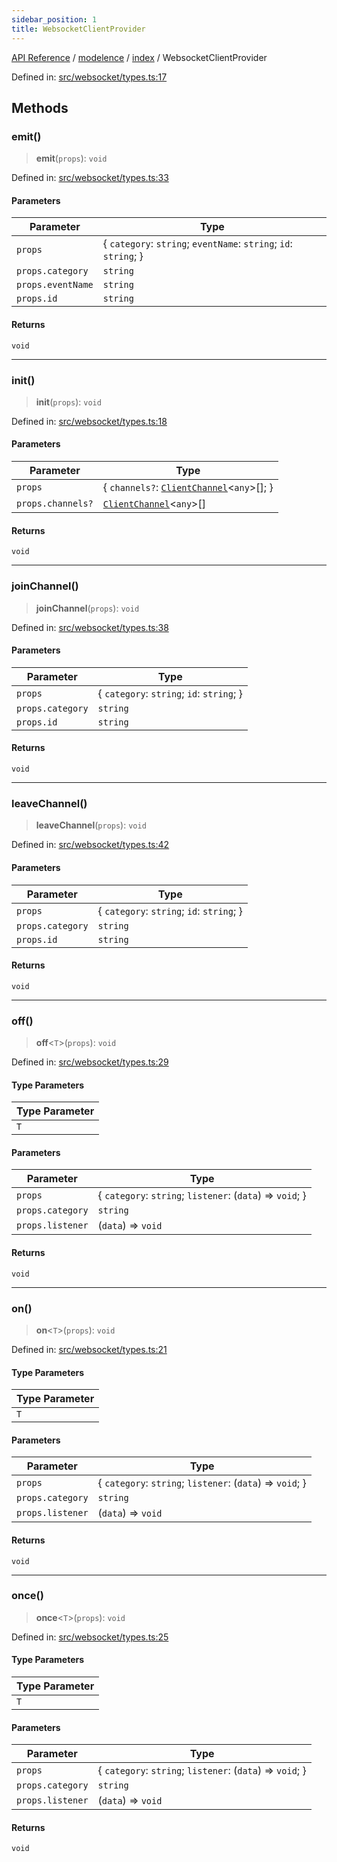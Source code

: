 ```yaml
---
sidebar_position: 1
title: WebsocketClientProvider
---
```


[API Reference](/api-reference/modelence/index/interfaces/../../../index) / [modelence](/api-reference/modelence/index/interfaces/../../index) / [index](/api-reference/modelence/index/interfaces/../index) / WebsocketClientProvider

Defined in: [src/websocket/types.ts:17](https://github.com/modelence/modelence/blob/8ec5ac75b7906ad5b8cc27c550f3014b8fe6f913/packages/modelence/src/websocket/types.ts#L17)

## Methods

### emit()

> **emit**(`props`): `void`

Defined in: [src/websocket/types.ts:33](https://github.com/modelence/modelence/blob/8ec5ac75b7906ad5b8cc27c550f3014b8fe6f913/packages/modelence/src/websocket/types.ts#L33)

#### Parameters

| Parameter | Type |
| ------ | ------ |
| `props` | \{ `category`: `string`; `eventName`: `string`; `id`: `string`; \} |
| `props.category` | `string` |
| `props.eventName` | `string` |
| `props.id` | `string` |

#### Returns

`void`

***

### init()

> **init**(`props`): `void`

Defined in: [src/websocket/types.ts:18](https://github.com/modelence/modelence/blob/8ec5ac75b7906ad5b8cc27c550f3014b8fe6f913/packages/modelence/src/websocket/types.ts#L18)

#### Parameters

| Parameter | Type |
| ------ | ------ |
| `props` | \{ `channels?`: [`ClientChannel`](/api-reference/modelence/index/interfaces/../../client/classes/ClientChannel)\<`any`\>[]; \} |
| `props.channels?` | [`ClientChannel`](/api-reference/modelence/index/interfaces/../../client/classes/ClientChannel)\<`any`\>[] |

#### Returns

`void`

***

### joinChannel()

> **joinChannel**(`props`): `void`

Defined in: [src/websocket/types.ts:38](https://github.com/modelence/modelence/blob/8ec5ac75b7906ad5b8cc27c550f3014b8fe6f913/packages/modelence/src/websocket/types.ts#L38)

#### Parameters

| Parameter | Type |
| ------ | ------ |
| `props` | \{ `category`: `string`; `id`: `string`; \} |
| `props.category` | `string` |
| `props.id` | `string` |

#### Returns

`void`

***

### leaveChannel()

> **leaveChannel**(`props`): `void`

Defined in: [src/websocket/types.ts:42](https://github.com/modelence/modelence/blob/8ec5ac75b7906ad5b8cc27c550f3014b8fe6f913/packages/modelence/src/websocket/types.ts#L42)

#### Parameters

| Parameter | Type |
| ------ | ------ |
| `props` | \{ `category`: `string`; `id`: `string`; \} |
| `props.category` | `string` |
| `props.id` | `string` |

#### Returns

`void`

***

### off()

> **off**\<`T`\>(`props`): `void`

Defined in: [src/websocket/types.ts:29](https://github.com/modelence/modelence/blob/8ec5ac75b7906ad5b8cc27c550f3014b8fe6f913/packages/modelence/src/websocket/types.ts#L29)

#### Type Parameters

| Type Parameter |
| ------ |
| `T` |

#### Parameters

| Parameter | Type |
| ------ | ------ |
| `props` | \{ `category`: `string`; `listener`: (`data`) => `void`; \} |
| `props.category` | `string` |
| `props.listener` | (`data`) => `void` |

#### Returns

`void`

***

### on()

> **on**\<`T`\>(`props`): `void`

Defined in: [src/websocket/types.ts:21](https://github.com/modelence/modelence/blob/8ec5ac75b7906ad5b8cc27c550f3014b8fe6f913/packages/modelence/src/websocket/types.ts#L21)

#### Type Parameters

| Type Parameter |
| ------ |
| `T` |

#### Parameters

| Parameter | Type |
| ------ | ------ |
| `props` | \{ `category`: `string`; `listener`: (`data`) => `void`; \} |
| `props.category` | `string` |
| `props.listener` | (`data`) => `void` |

#### Returns

`void`

***

### once()

> **once**\<`T`\>(`props`): `void`

Defined in: [src/websocket/types.ts:25](https://github.com/modelence/modelence/blob/8ec5ac75b7906ad5b8cc27c550f3014b8fe6f913/packages/modelence/src/websocket/types.ts#L25)

#### Type Parameters

| Type Parameter |
| ------ |
| `T` |

#### Parameters

| Parameter | Type |
| ------ | ------ |
| `props` | \{ `category`: `string`; `listener`: (`data`) => `void`; \} |
| `props.category` | `string` |
| `props.listener` | (`data`) => `void` |

#### Returns

`void`
